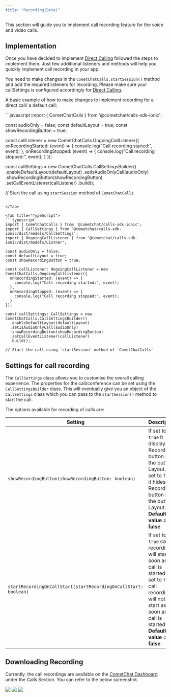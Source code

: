 ```yaml
---
title: "Recording(Beta)"
---
```




This section will guide you to implement call recording feature for the voice and video calls.

## Implementation

Once you have decided to implement [Direct Calling](/docs/sdk/ionic/direct-call) followed the steps to implement them. Just few additional listeners and methods will help you quickly implement call recording in your app.

You need to make changes in the `CometChatCalls.startSession()` method and add the required listeners for recording. Please make sure your callSettings is configured accordingly for [Direct Calling](/docs/sdk/ionic/direct-call).

A basic example of how to make changes to implement recording for a direct call/ a default call:

<Tabs>
<Tab title="JavaScript">
```javascript
import { CometChatCalls } from '@cometchat/calls-sdk-ionic';

const audioOnly = false;
const defaultLayout = true;
const showRecordingButton = true;

const callListener = new CometChatCalls.OngoingCallListener({
  onRecordingStarted: (event) => {
    console.log("Call recording started:", event);
  },
  onRecordingStopped: (event) => {
    console.log("Call recording stopped:", event);
  }
});

const callSettings = new CometChatCalls.CallSettingsBuilder()
  .enableDefaultLayout(defaultLayout)
  .setIsAudioOnlyCall(audioOnly)
  .showRecordingButton(showRecordingButton)
  .setCallEventListener(callListener)
  .build();

// Start the call using `startSession` method of `CometChatCalls`
```

</Tab>

<Tab title="TypeScript">
```typescript
import { CometChatCalls } from '@cometchat/calls-sdk-ionic';
import { CallSettings } from '@cometchat/calls-sdk-ionic/dist/models/CallSettings';
import { OngoingCallListener } from '@cometchat/calls-sdk-ionic/dist/models/Listner';

const audioOnly = false;
const defaultLayout = true;
const showRecordingButton = true;

const callListener: OngoingCallListener = new CometChatCalls.OngoingCallListener({
  onRecordingStarted: (event) => {
    console.log("Call recording started:", event);
  },
  onRecordingStopped: (event) => {
    console.log("Call recording stopped:", event);
  }
});

const callSettings: CallSettings = new CometChatCalls.CallSettingsBuilder()
  .enableDefaultLayout(defaultLayout)
  .setIsAudioOnlyCall(audioOnly)
  .showRecordingButton(showRecordingButton)
  .setCallEventListener(callListener)
  .build();

// Start the call using `startSession` method of `CometChatCalls`
```

</Tab>

</Tabs>

## Settings for call recording

The `CallSettings` class allows you to customise the overall calling experience. The properties for the call/conference can be set using the `CallSettingsBuilder` class. This will eventually give you an object of the `CallSettings` class which you can pass to the `startSession()` method to start the call.

The options available for recording of calls are:

| Setting                                                         | Description                                                                                                                                                                          |
| --------------------------------------------------------------- | ------------------------------------------------------------------------------------------------------------------------------------------------------------------------------------ |
| `showRecordingButton(showRecordingButton: boolean)`             | If set to `true` it displays the Recording button in the button Layout. If set to `false` it hides the Recording button in the button Layout. **Default value = false**              |
| `startRecordingOnCallStart(startRecordingOnCallStart: boolean)` | If set to `true` call recording will start as soon as the call is started. If set to `false` call recording will not start as soon as the call is started. **Default value = false** |

## Downloading Recording

Currently, the call recordings are available on the [CometChat Dashboard](https://app.cometchat.com) under the Calls Section. You can refer to the below screenshot.

<Frame>
  <img src="/images/f95175df-1s26s11czkienxtcr5jp0e6cxp4bwbogqlcnd0d75bcg6cd2koxbw5ceisj0ygep-5b58e8c9377ee9bac1626a390525d975.png" />
</Frame>

<Frame>
  <img src="/images/9efba7cd-reu41ertm4ukyva9zcpiwioffws49ni9xe2q6olmbozpd4h1gxudydj41dc25dj3-4eb5d3cce059b21d7a1add99427296dd.png" />
</Frame>

<Frame>
  <img src="/images/c36b29a8-bbso1h0thwtp4yp0z8yvomzie7oluzx2vetlll5rabm7z24tgp9d94ndu2r6nygk-aad037f6953c6ba50729c8e00da500ef.png" />
</Frame>
